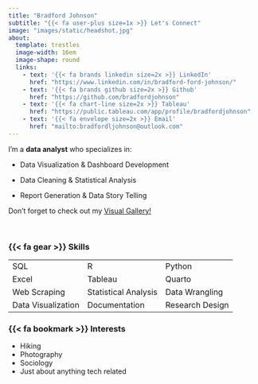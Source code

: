 ```yaml
---
title: "Bradford Johnson"
subtitle: "{{< fa user-plus size=1x >}} Let's Connect"
image: "images/static/headshot.jpg"
about:
  template: trestles
  image-width: 16em
  image-shape: round
  links:
    - text: '{{< fa brands linkedin size=2x >}} LinkedIn'
      href: "https://www.linkedin.com/in/bradford-ford-johnson/"
    - text: '{{< fa brands github size=2x >}} Github'
      href: "https://github.com/bradfordjohnson"
    - text: '{{< fa chart-line size=2x >}} Tableau'
      href: "https://public.tableau.com/app/profile/bradfordjohnson"
    - text: '{{< fa envelope size=2x >}} Email'
      href: "mailto:bradfordljohnson@outlook.com"
---
```


::: column-page
I'm a **data analyst** who specializes in:

-   Data Visualization & Dashboard Development

-   Data Cleaning & Statistical Analysis

-   Report Generation & Data Story Telling

<p>

</p>

Don't forget to check out my [Visual Gallery!](visuals.qmd)

<br>

### {{< fa gear >}} **Skills**

<p>

</p>

|                    |                      |                 |
|:-------------------|:---------------------|:----------------|
| SQL                | R                    | Python          |
| Excel              | Tableau              | Quarto          |
| Web Scraping       | Statistical Analysis | Data Wrangling  |
| Data Visualization | Documentation        | Research Design |

<p>

</p>

### {{< fa bookmark >}} **Interests**

-   Hiking
-   Photography
-   Sociology
-   Just about anything tech related
:::
